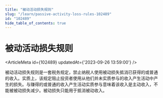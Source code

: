 ```yaml
---
title: "被动活动损失规则"
slug: "/learn/passive-activity-loss-rules-102489"
id: "102489"
hide_table_of_contents: true
---
```



# 被动活动损失规则

<ArticleMeta id={102489} updatedAt={'2023-09-26 13:59:00'} />
<div className='border-solid border-b border-t-0 my-4 border-[var(--ifm-color-gray-300)]' />

被动活动损失规则是一套税务规定，禁止纳税人使用被动损失抵消已获得的或普通的收入。实质上，该规定阻止投资者使用从他们并未实质参与的收入产生活动中产生的损失。与赚得的或普通的收入产生活动实质参与意味着该收入是主动收入，不能被被动损失减少。被动损失只能用于抵消被动收入。
